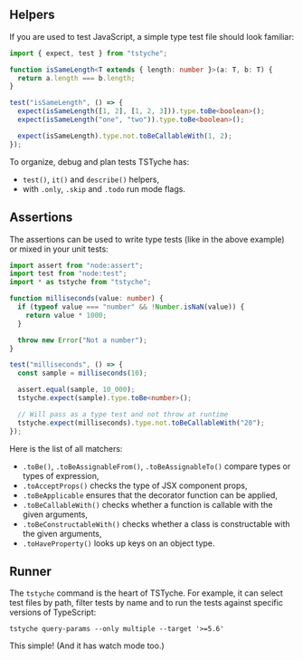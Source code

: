 
<Everything />

## Helpers

If you are used to test JavaScript, a simple type test file should look familiar:

```ts twoslash
import { expect, test } from "tstyche";

function isSameLength<T extends { length: number }>(a: T, b: T) {
  return a.length === b.length;
}

test("isSameLength", () => {
  expect(isSameLength([1, 2], [1, 2, 3])).type.toBe<boolean>();
  expect(isSameLength("one", "two")).type.toBe<boolean>();

  expect(isSameLength).type.not.toBeCallableWith(1, 2);
});
```

To organize, debug and plan tests TSTyche has:

- `test()`, `it()` and `describe()` helpers,
- with `.only`, `.skip` and `.todo` run mode flags.

## Assertions

The assertions can be used to write type tests (like in the above example) or mixed in your unit tests:

```ts twoslash
import assert from "node:assert";
import test from "node:test";
import * as tstyche from "tstyche";

function milliseconds(value: number) {
  if (typeof value === "number" && !Number.isNaN(value)) {
    return value * 1000;
  }

  throw new Error("Not a number");
}

test("milliseconds", () => {
  const sample = milliseconds(10);

  assert.equal(sample, 10_000);
  tstyche.expect(sample).type.toBe<number>();

  // Will pass as a type test and not throw at runtime
  tstyche.expect(milliseconds).type.not.toBeCallableWith("20");
});
```

Here is the list of all matchers:

- `.toBe()`, `.toBeAssignableFrom()`, `.toBeAssignableTo()` compare types or types of expression,
- `.toAcceptProps()` checks the type of JSX component props,
- `.toBeApplicable` ensures that the decorator function can be applied,
- `.toBeCallableWith()` checks whether a function is callable with the given arguments,
- `.toBeConstructableWith()` checks whether a class is constructable with the given arguments,
- `.toHaveProperty()` looks up keys on an object type.

## Runner

The `tstyche` command is the heart of TSTyche. For example, it can select test files by path, filter tests by name and to run the tests against specific versions of TypeScript:

```shell
tstyche query-params --only multiple --target '>=5.6'
```

This simple! (And it has watch mode too.)

